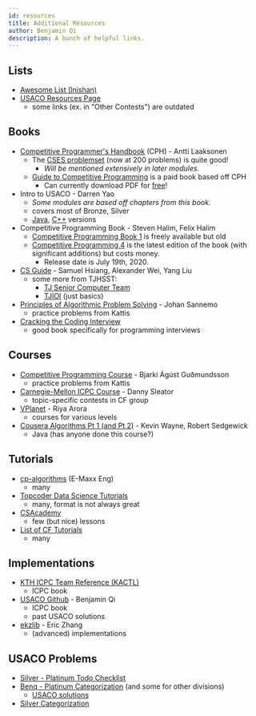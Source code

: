 ```yaml
---
id: resources
title: Additional Resources
author: Benjamin Qi
description: A bunch of helpful links.
---
```


## Lists

  - [Awesome List (Inishan)](http://codeforces.com/blog/entry/23054)
  - [USACO Resources Page](http://www.usaco.org/index.php?page=resources)
    - some links (ex. in "Other Contests") are outdated

## Books

  - [Competitive Programmer's Handbook](https://cses.fi/book/book.pdf) (CPH) - Antti Laaksonen
    - The [CSES problemset](https://cses.fi/problemset/) (now at 200 problems) is quite good!
      - *Will be mentioned extensively in later modules.*
    - [Guide to Competitive Programming](https://www.amazon.com/Guide-Competitive-Programming-Algorithms-Undergraduate/dp/3319725467) is a paid book based off CPH
      - Can currently download PDF for [free](https://link.springer.com/book/10.1007/978-3-319-72547-5)!
  - Intro to USACO - Darren Yao 
    - *Some modules are based off chapters from this book.*
    - covers most of Bronze, Silver
    - [Java](http://darrenyao.com/usacobook/java.pdf), [C++](http://darrenyao.com/usacobook/cpp.pdf) versions
  - Competitive Programming Book - Steven Halim, Felix Halim
    - [Competitive Programming Book 1](http://www.comp.nus.edu.sg/~stevenha/myteaching/competitive_programming/cp1.pdf) is freely available but old
    - [Competitive Programming 4](https://cpbook.net/) is the latest edition of the book (with significant additions) but costs money.
      - Release date is July 19th, 2020.
  - [CS Guide](https://github.com/alwayswimmin/cs_guide) - Samuel Hsiang, Alexander Wei, Yang Liu
    - some more from TJHSST:
      - [TJ Senior Computer Team](https://activities.tjhsst.edu/sct/)
      - [TJIOI](https://github.com/tjsct/tjioi-study-guide) (just basics)
  - [Principles of Algorithmic Problem Solving](http://www.csc.kth.se/~jsannemo/slask/main.pdf) - Johan Sannemo
    - practice problems from Kattis
  - [Cracking the Coding Interview](http://www.crackingthecodinginterview.com/)
    - good book specifically for programming interviews

## Courses

  - [Competitive Programming Course](https://github.com/SuprDewd/T-414-AFLV) - Bjarki Ágúst Guðmundsson
    - practice problems from Kattis
  - [Carnegie-Mellon ICPC Course](https://contest.cs.cmu.edu/295/f17/) - Danny Sleator
    - topic-specific contests in CF group
  - [VPlanet](https://www.vplanetcoding.com/courses) - Riya Arora
    - courses for various levels
  - [Cousera Algorithms Pt 1 (and Pt 2)](https://www.coursera.org/learn/algorithms-part1) - Kevin Wayne, Robert Sedgewick
    - Java (has anyone done this course?)

## Tutorials

  - [cp-algorithms](https://cp-algorithms.com/) (E-Maxx Eng)
    - many
  - [Topcoder Data Science Tutorials](http://www.topcoder.com/community/data-science/data-science-tutorials/)
    - many, format is not always great
  - [CSAcademy](https://csacademy.com/lessons/)
    - few (but nice) lessons
  - [List of CF Tutorials](http://codeforces.com/blog/entry/57282)
    - many

## Implementations

  - [KTH ICPC Team Reference (KACTL)](https://github.com/kth-competitive-programming/kactl)
    - ICPC book
  - [USACO Github](https://github.com/bqi343/USACO) - Benjamin Qi
    - ICPC book
    - past USACO solutions
  - [ekzlib](http://ekzlib.herokuapp.com) - Eric Zhang
    - (advanced) implementations

## USACO Problems

  - [Silver - Platinum Todo Checklist](https://darren-yao.gitbook.io/darren-s-blog/usaco-faq#what-should-i-use-to-keep-track-of-which-usaco-problems-ive-done)
  - [Benq - Platinum Categorization](https://github.com/bqi343/USACO/blob/master/Contests/USACO%20Links/Division-Specific/Platinum.md) (and some for other divisions)
    - [USACO solutions](https://github.com/bqi343/USACO/tree/master/Contests/USACO%20Solutions)
  - [Silver Categorization](https://docs.google.com/document/d/1ba2jr2PFrtxHuGfvdjYVKX-8VzkQAdhpiMLlpXxiAOM/edit)